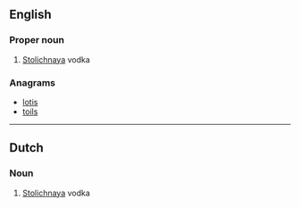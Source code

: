 ==English==

===Proper noun===
{{en-proper noun}}

# {{context|slang|lang=en}} [[w:Stolichnaya|Stolichnaya]] vodka

===Anagrams===
* [[lotis#English|lotis]]
* [[toils#English|toils]]

----

==Dutch==

===Noun===
{{nl-noun||-'s|Stolietje}}

# {{context|slang|lang=nl}} [[Stolichnaya]] vodka